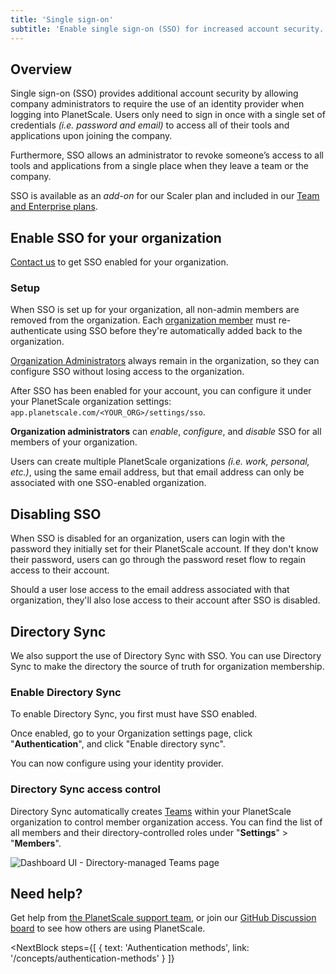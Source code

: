 ```yaml
---
title: 'Single sign-on'
subtitle: 'Enable single sign-on (SSO) for increased account security.'
---
```


## Overview

Single sign-on (SSO) provides additional account security by allowing company administrators to require the use of an identity provider when logging into PlanetScale. Users only need to sign in once with a single set of credentials _(i.e. password and email)_ to access all of their tools and applications upon joining the company.

Furthermore, SSO allows an administrator to revoke someone’s access to all tools and applications from a single place when they leave a team or the company.

<InfoBlock type='note'>
  SSO is available as an <em>add-on</em> for our Scaler plan and included in our
  <a href='/concepts/billing#planetscale-plans'>Team and Enterprise plans</a>.
</InfoBlock>

## Enable SSO for your organization

[Contact us](https://www.planetscale.com/contact) to get SSO enabled for your organization.

### Setup

When SSO is set up for your organization, all non-admin members are removed from the organization. Each [organization member](https://app.planetscale.com/planetscale/settings/members) must re-authenticate using SSO before they're automatically added back to the organization.

<InfoBlock type='note'>
  <a href="/concepts/access-control#organization-administrator">Organization Administrators</a> always remain in the organization, so they can configure SSO without losing access to the organization.
</InfoBlock>

After SSO has been enabled for your account, you can configure it under your PlanetScale organization settings: `app.planetscale.com/<YOUR_ORG>/settings/sso`.

**Organization administrators** can _enable_, _configure_, and _disable_ SSO for all members of your organization.

Users can create multiple PlanetScale organizations _(i.e. work, personal, etc.)_, using the same email address, but that email address can only be associated with one SSO-enabled organization.

## Disabling SSO

When SSO is disabled for an organization, users can login with the password they initially set for their PlanetScale account. If they don't know their password, users can go through the password reset flow to regain access to their account.

Should a user lose access to the email address associated with that organization, they'll also lose access to their account after SSO is disabled.

## Directory Sync

We also support the use of Directory Sync with SSO. You can use Directory Sync to make the directory the source of truth for organization membership.

### Enable Directory Sync

To enable Directory Sync, you first must have SSO enabled.

Once enabled, go to your Organization settings page, click "**Authentication**", and click "Enable directory sync". 

You can now configure using your identity provider.

### Directory Sync access control

Directory Sync automatically creates [Teams](/concepts/teams) within your PlanetScale organization to control member organization access. You can find the list of all members and their directory-controlled roles under "**Settings**" > "**Members**".

![Dashboard UI - Directory-managed Teams page](/img/docs/directory-managed-teams.png)

## Need help?

Get help from [the PlanetScale support team](https://support.planetscale.com/), or join our [GitHub Discussion board](https://github.com/planetscale/discussion/discussions) to see how others are using PlanetScale.

<NextBlock
  steps={[
    {
      text: 'Authentication methods',
      link: '/concepts/authentication-methods'
    }
  ]}
></NextBlock>
